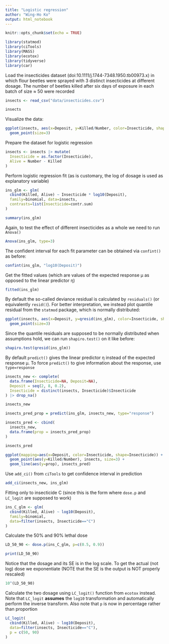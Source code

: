 ```yaml
---
title: "Logistic regression"
author: "Wing-Ho Ko"
output: html_notebook
---
```


```r
knitr::opts_chunk$set(echo = TRUE)
```

```r
library(statmod)
library(ciTools)
library(MASS)
library(ecotox)
library(tidyverse)
library(car)
```

Load the insecticides dataset (doi:10.1111/j.1744-7348.1950.tb00973.x) in which flour beetles were sprayed with 3 distinct insecticides at different dosage. The number of beetles killed after six days of exposure in each batch of size ≈ 50 were recorded

```r
insects <- read_csv("data/insecticides.csv")
```

```r
insects
```

Visualize the data:

```r
ggplot(insects, aes(x=Deposit, y=Killed/Number, color=Insecticide, shape=Insecticide)) + 
  geom_point(size=3)
```

Prepare the dataset for logistic regression

```r
insects <- insects |> mutate(
  Insecticide = as.factor(Insecticide),
  Alive = Number - Killed
)
```

Perform logistic regression fit (as is customary, the log of dosage is used as explanatory variable)

```r
ins_glm <- glm(
  cbind(Killed, Alive) ~ Insecticide * log10(Deposit), 
  family=binomial, data=insects, 
  contrasts=list(Insecticide=contr.sum)
)

summary(ins_glm)
```

Again, to test the effect of different insecticides as a whole we need to run `Anova()`

```r
Anova(ins_glm, type=3)
```

The confident interval for each fit parameter can be obtained via `confint()` as before:

```r
confint(ins_glm, "log10(Deposit)")
```

Get the fitted values (which are values of the expected response μ as opposed to the linear predictor η)

```r
fitted(ins_glm)
```

By default the so-called deviance residual is calculated by `residuals()` (or equivalently `resid()`). For better interpretation, we instead plot quantile residual from the `statmod` package, which is normally distributed:

```r
ggplot(insects, aes(x=Deposit, y=qresid(ins_glm), color=Insecticide, shape=Insecticide)) + 
  geom_point(size=3)
```

Since the quantile residuals are supposed to be normally distributed when assumptions hold, we can run `shapiro.test()` on it like before:

```r
shapiro.test(qresid(ins_glm))
```

By default `predict()` gives the linear predictor η instead of the expected response μ. To force `predict()` to give information about the response, use `type=response`

```r
insects_new <- complete(
  data.frame(Insecticide=NA, Deposit=NA),
  Deposit = seq(2, 8, 0.2),
  Insecticide = distinct(insects, Insecticide)$Insecticide
) |> drop_na()
```

```r
insects_new
```


```r
insects_pred_prop = predict(ins_glm, insects_new, type="response")

insects_pred <- cbind(
  insects_new,
  data.frame(prop = insects_pred_prop)
)
```

```r
insects_pred
```

```r
ggplot(mapping=aes(x=Deposit, color=Insecticide, shape=Insecticide)) + 
  geom_point(aes(y=Killed/Number), insects, size=3) +
  geom_line(aes(y=prop), insects_pred)
```

Use `add_ci()` from `ciTools` to get confidence interval in prediction

```r
add_ci(insects_new, ins_glm)
```

Fitting only to insecticide C (since this is the form where `dose.p` and `LC_logit` are supposed to work)

```r
ins_C_glm <- glm(
  cbind(Killed, Alive) ~ log10(Deposit), 
  family=binomial, 
  data=filter(insects, Insecticide=="C")
)
```

Calculate the 50% and 90% lethal dose

```r
LD_50_90 <- dose.p(ins_C_glm, p=c(0.5, 0.9))

print(LD_50_90)
```

Notice that the dosage and its SE is in the log scale. To get the actual (not log) dose we exponentiate (NOTE that the SE is the output is NOT properly rescaled)

```r
10^(LD_50_90)
```

Calculate the two dosage using `LC_logit()` function from `ecotox` instead. Note that `LC_logit` **assumes** the `log10` transformation and automatically perform the inverse transform. Also note that `p` is now in percentage rather than proportion

```r
LC_logit(
  cbind(Killed, Alive) ~ log10(Deposit), 
  data=filter(insects, Insecticide=="C"),
  p = c(50, 90)
)
```

